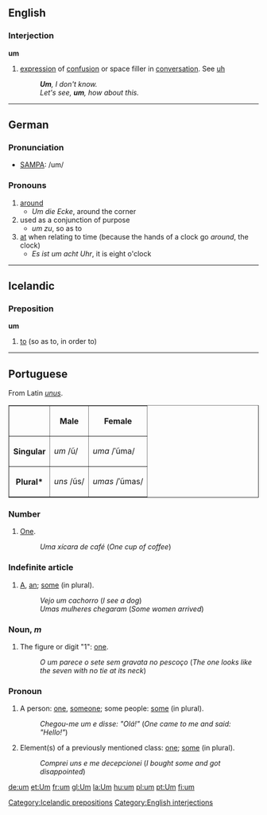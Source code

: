 ==English==

===Interjection===
'''um'''

# [[expression]] of [[confusion]] or space filler in [[conversation]].  See [[uh]]
#: '''''Um''', I don't know.''
#: ''Let's see, '''um''', how about this.''

----

==German==

===Pronunciation===
* [[SAMPA]]: /um/

===Pronouns===
#[[around]]
#*''Um die Ecke'', around the corner
#used as a conjunction of purpose
#*''um zu'', so as to
#[[at]] when relating to time (because the hands of a clock go ''around'', the clock)
#*''Es ist um acht Uhr'', it is eight o'clock

----

== Icelandic ==

=== Preposition ===

'''um'''

# [[to]] (so as to, in order to)

[[Category:Icelandic prepositions]]

----

==Portuguese==
From Latin ''[[unus]]''.
<table border="1">
<tr><th></th><th>Male</th><th>Female</th></tr>
<tr><th>Singular</th><td>''um'' /ũ/</td><td>''uma'' /ˈũma/</td></tr>
<tr><th>Plural*</th><td>''uns'' /ũs/</td><td>''umas'' /ˈũmas/</td></tr>
</table>

===Number===
# [[One]].
#:''Uma xícara de café'' (''One cup of coffee'')

===Indefinite article===
# [[A]], [[an]]; [[some]] (in plural).
#:''Vejo um cachorro'' (''I see a dog'')
#:''Umas mulheres chegaram'' (''Some women arrived'')

===Noun, ''m''===
# The figure or digit "1": [[one]].
#:''O um parece o sete sem gravata no pescoço'' (''The one looks like the seven with no tie at its neck'')

===Pronoun===
# A person: [[one]], [[someone]]; some people: [[some]] (in plural).
#:''Chegou-me um e disse: "Olá!"'' (''One came to me and said: "Hello!"'')
# Element(s) of a previously mentioned class: [[one]]; [[some]] (in plural).
#:''Comprei uns e me decepcionei'' (''I bought some and got disappointed'')

[[Category:English interjections]]

[[de:um]]
[[et:Um]]
[[fr:um]]
[[gl:Um]]
[[la:Um]]
[[hu:um]]
[[pl:um]]
[[pt:Um]]
[[fi:um]]
